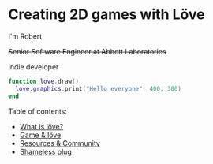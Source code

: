 # Creating 2D games with Löve

I'm Robert

~~Senior Software Engineer at Abbott Laboratories~~

Indie developer


```lua
function love.draw()
  love.graphics.print("Hello everyone", 400, 300)
end
```

Table of contents:

- [What is löve?](/scrollycoding)
- [Game & löve](/slides)
- [Resources & Community](/resources)
- [Shameless plug](/shameless-plug)
